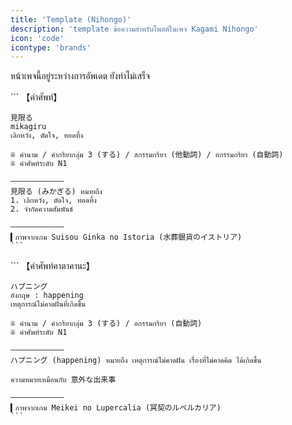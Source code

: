 ```yaml
---
title: 'Template (Nihongo)'
description: 'template ข้อความสำหรับโพสต์ในเพจ Kagami Nihongo'
icon: 'code'
icontype: 'brands'
---
```


<Note>หน้าเพจนี้อยู่ระหว่างการอัพเดต ยังทำไม่เสร็จ</Note>

<AccordionGroup>
  <Accordion title="คำศัพท์ภาษาญี่ปุ่น">
    ```
    【คำศัพท์】

    見限る
    mikagiru
    เลิกหวัง, ตัดใจ, ทอดทิ้ง

    ※ คำนาม / คำกริยากลุ่ม 3 (する) / สกรรมกริยา (他動詞) / อกรรมกริยา (自動詞)
    ※ คำศัพท์ระดับ N1

    ————————————
    見限る (みかぎる) หมายถึง
    1. เลิกหวัง, ตัดใจ, ทอดทิ้ง
    2. จำกัดความสัมพันธ์

    ————————————
    ▍ภาพจากเกม Suisou Ginka no Istoria (水葬銀貨のイストリア)
    ```
  </Accordion>

  <Accordion title="คำศัพท์คาตาคานะ">
    ```
    【คำศัพท์คาตาคานะ】

    ハプニング
    อังกฤษ : happening
    เหตุการณ์ไม่คาดฝันที่เกิดขึ้น

    ※ คำนาม / คำกริยากลุ่ม 3 (する) / อกรรมกริยา (自動詞)
    ※ คำศัพท์ระดับ N1

    ————————————
    ハプニング (happening) หมายถึง เหตุการณ์ไม่คาดฝัน เรื่องที่ไม่คาดคิด ได้เกิดขึ้น

    ความหมายเหมือนกับ 意外な出来事

    ————————————
    ▍ภาพจากเกม Meikei no Lupercalia (冥契のルペルカリア)
    ```
  </Accordion>

</AccordionGroup>